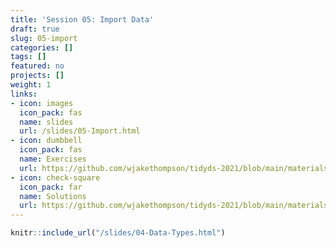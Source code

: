 ```yaml
---
title: 'Session 05: Import Data'
draft: true
slug: 05-import
categories: []
tags: []
featured: no
projects: []
weight: 1
links:
- icon: images
  icon_pack: fas
  name: slides
  url: /slides/05-Import.html
- icon: dumbbell
  icon_pack: fas
  name: Exercises
  url: https://github.com/wjakethompson/tidyds-2021/blob/main/materials/exercises/05-import.Rmd
- icon: check-square
  icon_pack: far
  name: Solutions
  url: https://github.com/wjakethompson/tidyds-2021/blob/main/materials/solutions/05-import-solutions.Rmd
---
```


```r
knitr::include_url("/slides/04-Data-Types.html")
```
